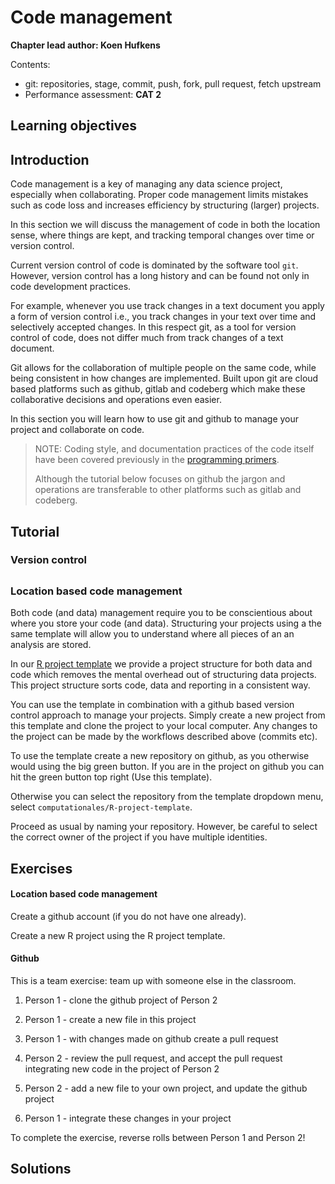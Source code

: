 # Code management {#code_mgmt}

**Chapter lead author: Koen Hufkens**

Contents:

-   git: repositories, stage, commit, push, fork, pull request, fetch upstream
-   Performance assessment: **CAT 2**

## Learning objectives

## Introduction

Code management is a key of managing any data science project, especially when collaborating. Proper code management limits mistakes such as code loss and increases efficiency by structuring (larger) projects.

In this section we will discuss the management of code in both the location sense, where things are kept, and tracking temporal changes over time or version control.

Current version control of code is dominated by the software tool `git`. However, version control has a long history and can be found not only in code development practices.

For example, whenever you use track changes in a text document you apply a form of version control i.e., you track changes in your text over time and selectively accepted changes. In this respect git, as a tool for version control of code, does not differ much from track changes of a text document.

Git allows for the collaboration of multiple people on the same code, while being consistent in how changes are implemented. Built upon git are cloud based platforms such as github, gitlab and codeberg which make these collaborative decisions and operations even easier.

In this section you will learn how to use git and github to manage your project and collaborate on code.

> NOTE: Coding style, and documentation practices of the code itself have been covered previously in the [programming primers]().
>
> Although the tutorial below focuses on github the jargon and operations are transferable to other platforms such as gitlab and codeberg.

## Tutorial

### Version control

## 

### Location based code management

Both code (and data) management require you to be conscientious about where you store your code (and data). Structuring your projects using a the same template will allow you to understand where all pieces of an an analysis are stored.

In our [R project template](https://github.com/computationales/R_proj_template) we provide a project structure for both data and code which removes the mental overhead out of structuring data projects. This project structure sorts code, data and reporting in a consistent way.

You can use the template in combination with a github based version control approach to manage your projects. Simply create a new project from this template and clone the project to your local computer. Any changes to the project can be made by the workflows described above (commits etc).

To use the template create a new repository on github, as you otherwise would using the big green button. If you are in the project on github you can hit the green button top right (Use this template).

<!-- ![](https://github.com/bluegreen-labs/environmental_data_science_101/raw/main/images/green_button.png) -->

Otherwise you can select the repository from the template dropdown menu, select `computationales/R-project-template`.

<!-- ![](https://github.com/bluegreen-labs/environmental_data_science_101/raw/main/images/new_repo_1.png) -->

Proceed as usual by naming your repository. However, be careful to select the correct owner of the project if you have multiple identities. 

<!-- ![](https://github.com/bluegreen-labs/environmental_data_science_101/raw/main/images/new_repo_2.png) -->

## Exercises

#### Location based code management

Create a github account (if you do not have one already).

Create a new R project using the R project template.

#### Github

This is a team exercise: team up with someone else in the classroom.

1.  Person 1 - clone the github project of Person 2

2.  Person 1 - create a new file in this project

3.  Person 1 - with changes made on github create a pull request

4.  Person 2 - review the pull request, and accept the pull request integrating new code in the project of Person 2

5.  Person 2 - add a new file to your own project, and update the github project

6.  Person 1 - integrate these changes in your project

To complete the exercise, reverse rolls between Person 1 and Person 2!

## Solutions
